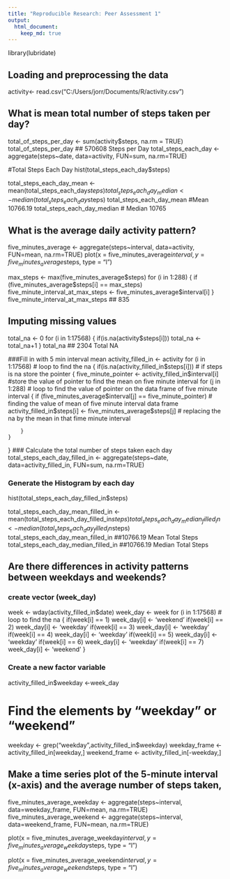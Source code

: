 ---
title: "Reproducible Research: Peer Assessment 1"
output: 
  html_document:
    keep_md: true
---

library(lubridate)

## Loading and preprocessing the data
activity<- read.csv("C:/Users/jorr/Documents/R/activity.csv")


## What is mean total number of steps taken per day?
total_of_steps_per_day <- sum(activity$steps, na.rm = TRUE)
total_of_steps_per_day 
## 570608 Steps per Day
total_steps_each_day <- aggregate(steps~date, data=activity, FUN=sum, na.rm=TRUE)

#Total Steps Each Day
hist(total_steps_each_day$steps)

total_steps_each_day_mean <- mean(total_steps_each_day$steps)
total_steps_each_day_median <- median(total_steps_each_day$steps)
total_steps_each_day_mean 
#Mean 10766.19
total_steps_each_day_median 
# Median 10765

## What is the average daily activity pattern?
five_minutes_average <- aggregate(steps~interval, data=activity, FUN=mean, na.rm=TRUE)
plot(x = five_minutes_average$interval, y = five_minutes_average$steps, type = "l") 

max_steps <- max(five_minutes_average$steps)
for (i in 1:288) 
{
    if (five_minutes_average$steps[i] == max_steps)
        five_minute_interval_at_max_steps <- five_minutes_average$interval[i]
}
five_minute_interval_at_max_steps 
## 835

## Imputing missing values
total_na <- 0
for (i in 1:17568)
{
    if(is.na(activity$steps[i])) 
        total_na <- total_na+1 
}
total_na
## 2304 Total NA 

###Fill in with 5 min interval mean
activity_filled_in <- activity
for (i in 1:17568) # loop to find the na
{
    if(is.na(activity_filled_in$steps[i])) # if steps is na store the pointer 
    { 
        five_minute_pointer <- activity_filled_in$interval[i] #store the value of pointer to find the mean on five minute interval
        for (j in 1:288)  # loop to find the value of pointer on the data frame of five minute interval
        {
            if (five_minutes_average$interval[j] == five_minute_pointer) # finding the value of mean of five minute interval data frame
                activity_filled_in$steps[i] <- five_minutes_average$steps[j] # replacing the na by the mean in that fime minute interval 

        }
    }
}
### Calculate the total number of steps taken each day
total_steps_each_day_filled_in <- aggregate(steps~date, data=activity_filled_in, FUN=sum, na.rm=TRUE)

### Generate the Histogram by each day
hist(total_steps_each_day_filled_in$steps)

total_steps_each_day_mean_filled_in <- mean(total_steps_each_day_filled_in$steps)
total_steps_each_day_median_filled_in <- median(total_steps_each_day_filled_in$steps)
total_steps_each_day_mean_filled_in
##10766.19 Mean Total Steps
total_steps_each_day_median_filled_in
##10766.19 Median Total Steps

## Are there differences in activity patterns between weekdays and weekends?
### create vector (week_day) 
week <- wday(activity_filled_in$date)
week_day <- week
for (i in 1:17568) # loop to find the na
{
    if(week[i] == 1)
        week_day[i] <- 'weekend'
    if(week[i] == 2)
        week_day[i] <- 'weekday'
    if(week[i] == 3)
        week_day[i] <- 'weekday'
    if(week[i] == 4)
        week_day[i] <- 'weekday'
    if(week[i] == 5)
        week_day[i] <- 'weekday'
    if(week[i] == 6)
        week_day[i] <- 'weekday'
    if(week[i] == 7)
        week_day[i] <- 'weekend'
}

### Create a new factor variable 
activity_filled_in$weekday <-week_day

# Find the elements by "weekday" or "weekend"
weekday <- grep("weekday",activity_filled_in$weekday)
weekday_frame <- activity_filled_in[weekday,]
weekend_frame <- activity_filled_in[-weekday,]

## Make a time series plot of the 5-minute interval (x-axis) and the average number of steps taken, 
five_minutes_average_weekday <- aggregate(steps~interval, data=weekday_frame, FUN=mean, na.rm=TRUE)
five_minutes_average_weekend <- aggregate(steps~interval, data=weekend_frame, FUN=mean, na.rm=TRUE)

plot(x = five_minutes_average_weekday$interval, y = five_minutes_average_weekday$steps, type = "l") 

plot(x = five_minutes_average_weekend$interval, y = five_minutes_average_weekend$steps, type = "l") 
